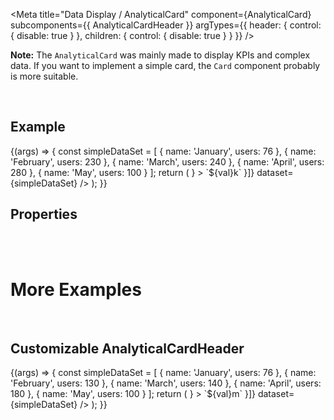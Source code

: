 
<Meta
  title="Data Display / AnalyticalCard"
  component={AnalyticalCard}
  subcomponents={{ AnalyticalCardHeader }}
  argTypes={{
    header: {
      control: { disable: true }
    },
    children: {
      control: { disable: true }
    }
  }}
/>

<DocsHeader />

**Note:** The `AnalyticalCard` was mainly made to display KPIs and complex data. If you want to implement a simple card, the `Card` component probably is more suitable.

<br />

## Example

<Canvas>
  <Story name="Default">
    {(args) => {
      const simpleDataSet = [
        {
          name: 'January',
          users: 76
        },
        {
          name: 'February',
          users: 230
        },
        {
          name: 'March',
          users: 240
        },
        {
          name: 'April',
          users: 280
        },
        {
          name: 'May',
          users: 100
        }
      ];
      return (
        <AnalyticalCard
          header={
            <AnalyticalCardHeader
              titleText="Title"
              subtitleText="Subtitle"
              arrowIndicator={DeviationIndicator.Down}
              indicatorState={ValueState.Success}
              value="65.34"
              valueState={ValueState.Error}
              unit="K"
              target="100k"
              deviation="-34.7%"
              showIndicator
              description="Description"
              counter="Counter"
              counterState={ValueState.Success}
              currency="EUR"
            />
          }
        >
          <LineChart
            className="chromatic-ignore"
            noLegend
            dimensions={[{ accessor: 'name' }]}
            measures={[{ accessor: 'users', formatter: (val) => `${val}k` }]}
            dataset={simpleDataSet}
          />
        </AnalyticalCard>
      );
    }}
  </Story>
</Canvas>

## Properties

<ArgsTable story="Default" />

<br />
<br />

# More Examples

<br />

## Customizable AnalyticalCardHeader

<Canvas>
  <Story
    name="Customizable header"
    args={{
      titleText: 'Project Cost',
      subtitleText: 'All active Projects',
      arrowIndicator: DeviationIndicator.Down,
      indicatorState: ValueState.Success,
      value: '100',
      valueState: ValueState.Success,
      unit: 'M',
      target: '120M',
      deviation: '-16.67%',
      showIndicator: true,
      description: 'Current Year',
      counter: '+',
      counterState: ValueState.Success,
      currency: 'USD'
    }}
    argTypes={{
      titleText: { description: 'Defines the title of the `AnalyticalCardHeader`.' },
      subtitleText: { description: 'Defines the sub title of the `AnalyticalCardHeader`.' },
      value: { description: 'Defines the value of the `AnalyticalCardHeader`.' },
      unit: { description: 'Defines the unit displayed next to the value of the `AnalyticalCardHeader`.' },
      target: { description: 'Defines the target value.' },
      deviation: { description: 'Defines the deviation value.' },
      showIndicator: { description: 'Defines whether the deviation indicator should be displayed.' },
      description: { description: 'Defines the description below the value of the `AnalyticalCardHeader`.' },
      counter: { description: 'Defines the counter in the upper right corner of the `AnalyticalCardHeader`.' },
      currency: { description: 'Defines the currency.' },
      onClick: { description: 'Fired when the `AnalyticalCardHeader` header is clicked.' },
      header: { table: { disable: true } },
      children: { table: { disable: true } },
      ref: { table: { disable: true } }
    }}
  >
    {(args) => {
      const simpleDataSet = [
        {
          name: 'January',
          users: 76
        },
        {
          name: 'February',
          users: 130
        },
        {
          name: 'March',
          users: 140
        },
        {
          name: 'April',
          users: 180
        },
        {
          name: 'May',
          users: 100
        }
      ];
      return (
        <AnalyticalCard
          header={
            <AnalyticalCardHeader
              titleText={args.titleText}
              subtitleText={args.subtitleText}
              arrowIndicator={args.arrowIndicator}
              indicatorState={args.indicatorState}
              value={args.value}
              valueState={args.valueState}
              unit={args.unit}
              target={args.target}
              deviation={args.deviation}
              onClick={args.onClick}
              showIndicator={args.showIndicator}
              description={args.description}
              counter={args.counter}
              counterState={args.counterState}
              currency={args.currency}
            />
          }
        >
          <LineChart
            className="chromatic-ignore"
            noLegend
            dimensions={[{ accessor: 'name' }]}
            measures={[{ accessor: 'users', formatter: (val) => `${val}m` }]}
            dataset={simpleDataSet}
          />
        </AnalyticalCard>
      );
    }}
  </Story>
</Canvas>

<ArgsTable story="Customizable header" />

<Footer />
